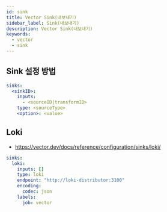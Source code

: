 ```yaml
---
id: sink
title: Vector Sink(내보내기)
sidebar_label: Sink(내보내기)
description: Vector Sink(내보내기)
keywords:
  - vector
  - sink
---
```


## Sink 설정 방법

```yaml
sinks:
  <sinkID>:
    inputs:
      - <sourceID|transformID>
    type: <sourceType>
    <option>: <value>
```

## Loki

- https://vector.dev/docs/reference/configuration/sinks/loki/

```yaml
sinks:
  loki:
    inputs: []
    type: loki
    endpoint: "http://loki-distributor:3100"
    encoding:
      codec: json
    labels:
      job: vector
```
